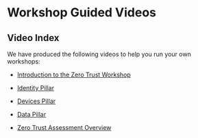 
# Workshop Guided Videos

## Video Index

We have produced the following videos to help you run your own workshops:

- [Introduction to the Zero Trust Workshop](./videos/IntroductionToZT)
  
- [Identity Pillar](./videos/IdentityPillar)
  
- [Devices Pillar](./videos/DevicesPillar)
  
- [Data Pillar](./videos/DataPillar)
  
- [Zero Trust Assessment Overview](./videos/Assessment)
